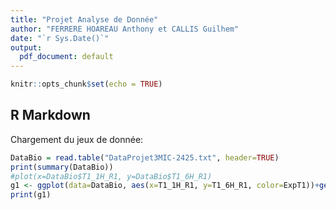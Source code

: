 ```yaml
---
title: "Projet Analyse de Donnée"
author: "FERRERE HOAREAU Anthony et CALLIS Guilhem"
date: "`r Sys.Date()`"
output:
  pdf_document: default
---
```


```r
knitr::opts_chunk$set(echo = TRUE)
```

## R Markdown
Chargement du jeux de donnée:

```r
DataBio = read.table("DataProjet3MIC-2425.txt", header=TRUE)
print(summary(DataBio))
#plot(x=DataBio$T1_1H_R1, y=DataBio$T1_6H_R1)
g1 <- ggplot(data=DataBio, aes(x=T1_1H_R1, y=T1_6H_R1, color=ExpT1))+geom_point()
print(g1)
```
